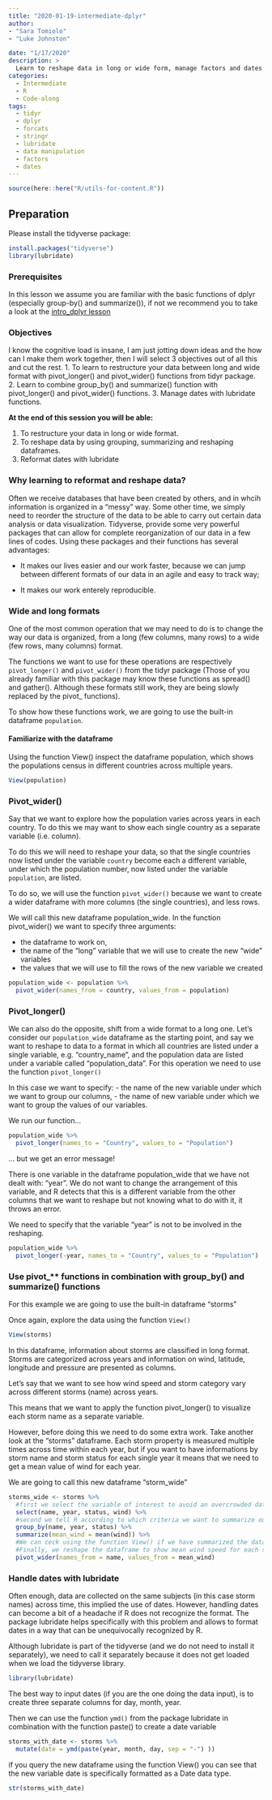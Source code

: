 ```yaml
---
title: "2020-01-19-intermediate-dplyr"
author: 
- "Sara Tomiolo"
- "Luke Johnston"

date: "1/17/2020"
description: >
  Learn to reshape data in long or wide form, manage factors and dates using the packages dplyr, tidyr, lubridate, forcats and stringr.
categories:
  - Intermediate
  - R
  - Code-along
tags:
  - tidyr
  - dplyr
  - forcats
  - stringr
  - lubridate
  - data manipulation
  - factors
  - dates
---
```



```r
source(here::here("R/utils-for-content.R"))
```

## Preparation

Please install the tidyverse package:

```r
install.packages("tidyverse")
library(lubridate)
```

### Prerequisites

In this lesson we assume you are familiar with the basic functions of dplyr (especially group-by() and summarize()), if not we recommend you to take a look at the [intro_dplyr lesson](https://au-cru.github.io/site/material/2019-11-15-intro-dplyr/) 


### Objectives

I know the cognitive load is insane, I am just jotting down ideas and the how can I make them work together, then I will select 3 objectives out of all this and cut the rest. 
1. To learn to restructure your data between long and wide format with pivot_longer() and pivot_wider() functions from tidyr package.
2. Learn to combine group_by() and summarize() function with pivot_longer() and pivot_wider() functions.
3. Manage dates with lubridate functions.

    
**At the end of this session you will be able:**

1. To restructure your data in long or wide format.
2. To reshape data by using grouping, summarizing and reshaping dataframes.
3. Reformat dates with lubridate

### Why learning to reformat and reshape data?

Often we receive databases that have been created by others, and in  whcih information is organized in a "messy" way. Some other time, we simply need to reorder the structure of the data to be able to carry out certain data analysis or data visualization. Tidyverse, provide some very powerful packages that can allow for complete reorganization of our data in a few lines of codes. Using these packages and their functions has several advantages:

- It makes our lives easier and our work faster, because we  can jump between different formats of our data in an agile and easy to track way;

- It makes our work enterely reproducible.

### Wide and long formats

One of the most common operation that we may need to do is to change the way our data is organized, from a long (few columns, many rows) to a wide (few rows, many columns) format.

The functions we want to use for these operations are respectively `pivot_longer()` and `pivot_wider()` from the tidyr package (Those of you already familiar with this package may know these functions as spread() and gather(). Although these formats still work, they are being slowly replaced by the pivot_ functions).

To show how these functions work, we are going to use the built-in dataframe `population`.

#### Familiarize with the dataframe

Using the function View() inspect the dataframe population, which shows the populations census in different countries across multiple years.

```r
View(population)
```


### Pivot_wider()
Say that we want to explore how the population varies across years in each country. To do this we may want to show each single country as a separate variable (i.e. column). 

To do this we will need to reshape your data, so that the single countries now listed under the variable `country` become each a different variable, under which the population number, now listed under the variable `population`, are listed.

To do so, we will use the function `pivot_wider()` because we want to create a wider dataframe with more columns (the single countries), and less rows.

We will call this new dataframe population_wide.
In the function pivot_wider() we want to specify three arguments: 

- the dataframe to work on,
- the name of the "long" variable that we will use to create the new "wide" variables
- the values that we will use to fill the rows of the new variable we created

```r
population_wide <- population %>% 
  pivot_wider(names_from = country, values_from = population) 
```

### Pivot_longer()

We can also do  the opposite, shift from a wide format to a long one. 
Let's consider our `population_wide` dataframe as the starting point, and say we want to reshape to data to a format in which all countries are listed under a single variable, e.g. "country_name", and the population data are listed under a variable called "population_data". For this operation we need to use the function `pivot_longer()`

In this case we want to specify:
- the name of the new variable under which we want to group our columns, 
- the name of new variable under which we want to group the values of our variables.

We run our function...

```r
population_wide %>%
  pivot_longer(names_to = "Country", values_to = "Population")
```

... but we get an error message!

There is one variable in the dataframe population_wide that we have not dealt with: "year". We do not want to change the arrangement of this variable, and R detects that this is a different variable from the other columns that we want to reshape but not knowing what to do with it, it throws an error. 

We need to specify that the variable "year" is not to be involved in the reshaping.

```r
population_wide %>%
  pivot_longer(-year, names_to = "Country", values_to = "Population")
```


### Use pivot_** functions in combination with group_by() and summarize() functions

For this example we are going to use the built-in dataframe "storms"

Once again, explore the data using the function `View()`

```r
View(storms)
```

In this dataframe, information about storms are classified  in long format. Storms are categorized across years and information on wind, latitude, longitude and pressure are presented as columns.

Let's say that we want to see how wind speed and storm category vary across different storms (name) across years. 

This means that we want to apply the function pivot_longer() to visualize each storm name as a separate variable.

However, before doing this we need to do some extra work. Take another look at the "storms" dataframe. Each storm property is measured multiple times across time within each year, but if you want to have informations by storm name and storm status for each single year it means that we need to get a mean value of wind for each year. 

We are going to call this new dataframe "storm_wide"

```r
storms_wide <- storms %>% 
  #first we select the variable of interest to avoid an overcrowded dataframe
  select(name, year, status, wind) %>% 
  #second we tell R according to which criteria we want to summarize our data, i.e. we want to know the mean value of wind speed for each storm according to storm status and year
  group_by(name, year, status) %>% 
  summarize(mean_wind = mean(wind)) %>% 
  #We can ceck using the function View() if we have summarized the data correctly
  #Finally, we reshape the dataframe to show mean wind speed for each storm  (each storm name becomes a separate column), and information on wind speed will be organized according to year and storm status within each storm name.
  pivot_wider(names_from = name, values_from = mean_wind)  
```


### Handle dates with lubridate

Often enough, data are collected on the same subjects (in this case storm names) across time, this implied the use of dates. However, handling dates can become a bit of a headache if R does not recognize the format. 
The package lubridate helps specifically with this problem and allows to format dates in a way that can be unequivocally recognized by R.


Although lubridate is part of the tidyverse (and we do not need to install it separately), we need to call it separately because it does not get loaded when we load the tidyverse library.

```r
library(lubridate)
```

The best way to input dates (if you are the one doing the data input), is to create three separate columns for day, month, year.

Then we can use the function `ymd()` from the package lubridate in combination with the function paste() to create a date variable

```r
storms_with_date <- storms %>% 
  mutate(date = ymd(paste(year, month, day, sep = "-") )) 
```

if you query the new dataframe using the function View() you can see that the new variable date is specifically formatted as a Date data type.

```r
str(storms_with_date)
```


<!-- ### Working with factors -->
<!-- Dataframe often contain factors. Factors are categorical variables that are assigned different levels, but are read by R as numbers.  -->
<!-- The package forcats provide some useful functions that facilitate working with factors.  -->
<!-- Here we illustrate just a few of them -->


<!-- ### convert categorical variables into factors -->

<!-- ```{r} -->
<!-- storms_cat <- storms %>%  -->
<!--   mutate(category_factor = as_factor(category))  -->
<!-- ``` -->

<!-- ### Group levels of a factor together with fct_collapse -->

<!-- ```{r} -->
<!-- storms_cat <- storms_cat %>%  -->
<!--   mutate(broad_category = fct_collapse(category_factors,  -->
<!--                                        storm = c("-1","0"), -->
<!--                                        hurricane = c("1","2","3","4","5"))) -->
<!-- ``` -->

<!-- ### Change the name of the levels of a factor with fct_recode -->

<!-- ```{r} -->
<!-- storms_cat <- storms_cat %>%  -->
<!--   mutate(category_factor_long = fct_recode(broad_category, -->
<!--                                            "tropical storm" = "storm", -->
<!--                                            "hurricane" = "hurricane")) -->
<!-- ``` -->

